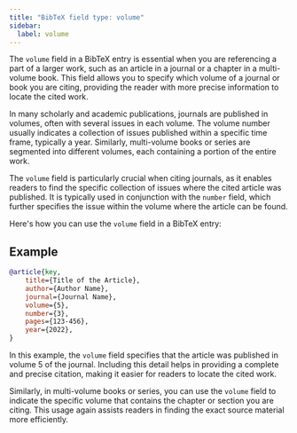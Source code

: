 ```yaml
---
title: "BibTeX field type: volume"
sidebar:
  label: volume
---
```



The `volume` field in a BibTeX entry is essential when you are referencing a part of a larger work, such as an article in a journal or a chapter in a multi-volume book. This field allows you to specify which volume of a journal or book you are citing, providing the reader with more precise information to locate the cited work.

<CiteDrive />

In many scholarly and academic publications, journals are published in volumes, often with several issues in each volume. The volume number usually indicates a collection of issues published within a specific time frame, typically a year. Similarly, multi-volume books or series are segmented into different volumes, each containing a portion of the entire work.

The `volume` field is particularly crucial when citing journals, as it enables readers to find the specific collection of issues where the cited article was published. It is typically used in conjunction with the `number` field, which further specifies the issue within the volume where the article can be found.

Here's how you can use the `volume` field in a BibTeX entry:

## Example

```bibtex
@article{key,
    title={Title of the Article},
    author={Author Name},
    journal={Journal Name},
    volume={5},
    number={3},
    pages={123-456},
    year={2022},
}
```

In this example, the `volume` field specifies that the article was published in volume 5 of the journal. Including this detail helps in providing a complete and precise citation, making it easier for readers to locate the cited work.

Similarly, in multi-volume books or series, you can use the `volume` field to indicate the specific volume that contains the chapter or section you are citing. This usage again assists readers in finding the exact source material more efficiently.